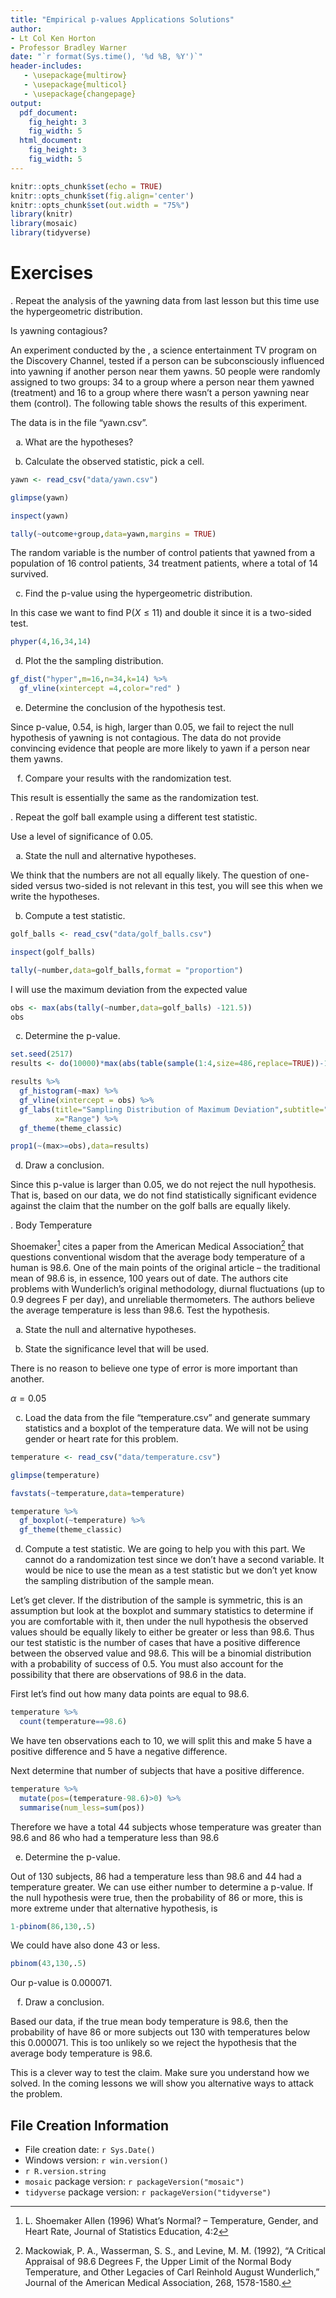 ```yaml
---
title: "Empirical p-values Applications Solutions"
author:
- Lt Col Ken Horton
- Professor Bradley Warner
date: "`r format(Sys.time(), '%d %B, %Y')`"
header-includes:
   - \usepackage{multirow}
   - \usepackage{multicol}
   - \usepackage{changepage}
output: 
  pdf_document:
    fig_height: 3
    fig_width: 5
  html_document:
    fig_height: 3
    fig_width: 5
---
```



```r
knitr::opts_chunk$set(echo = TRUE)
knitr::opts_chunk$set(fig.align='center')
knitr::opts_chunk$set(out.width = "75%")
library(knitr)
library(mosaic)
library(tidyverse)
```

\newcommand{\E}{\mbox{E}}
\newcommand{\Var}{\mbox{Var}}
\newcommand{\Cov}{\mbox{Cov}}
\newcommand{\Prob}{\mbox{P}}
\newcommand*\diff{\mathop{}\!\mathrm{d}}

# Exercises

\indent 1. Repeat the analysis of the yawning data from last lesson but this time use the hypergeometric distribution.

Is yawning contagious? 

An experiment conducted by the \textit{MythBusters}, a science entertainment TV program on the Discovery Channel, tested if a person can be subconsciously influenced into yawning if another person near them yawns. 50 people were randomly assigned to two groups: 34 to a group where a person near them yawned (treatment) and 16 to a group where there wasn't a person yawning near them (control). The following table shows the results of this experiment. 
\begin{center}
\begin{tabular}{ll cc c} 
			&				& \multicolumn{2}{c}{\textit{Group}} \\
\cline{3-4}
							&			& Treatment	& Control 	& Total	\\
\cline{2-5}
\multirow{2}{*}{\textit{Result}}		&Yawn 		& 10	 	& 4		& 14 	\\
							&Not Yawn	& 24	 	& 12 	 	& 36 \\
\cline{2-5}
							&Total		& 34		& 16		& 50 \\
\end{tabular}
\end{center}

The data is in the file "yawn.csv".

a. What are the hypotheses?  

\begin{itemize}
\item[$H_0$:] Yawning is not contagious, someone in the group yawning does not impact the percentage of the group that yawns. 
\item[$H_A$:] Yawning does have an impact, it is contagious. If someone yawns then you are more likely to yawn. 
\end{itemize}

b. Calculate the observed statistic, pick a cell.


```r
yawn <- read_csv("data/yawn.csv")
```


```r
glimpse(yawn)
```

```r
inspect(yawn)
```

```r
tally(~outcome+group,data=yawn,margins = TRUE)
```

The random variable is the number of control patients that yawned from a population of 16 control patients, 34 treatment patients, where a total of 14 survived.

c. Find the p-value using the hypergeometric distribution.

In this case we want to find $\Prob(X \leq 11)$ and double it since it is a two-sided test.

```r
phyper(4,16,34,14)
```

d. Plot the the sampling distribution.

```r
gf_dist("hyper",m=16,n=34,k=14) %>%
  gf_vline(xintercept =4,color="red" )
```


e. Determine the conclusion of the hypothesis test.  

Since p-value, 0.54, is high, larger than 0.05, we fail to reject the null hypothesis of yawning is not contagious. The data do not provide convincing evidence that people are more likely to yawn if a person near them yawns.

f. Compare your results with the randomization test. 

This result is essentially the same as the randomization test.


\indent 2. Repeat the golf ball example using a different test statistic.

Use a level of significance of 0.05.

a. State the null and alternative hypotheses. 

We think that the numbers are not all equally likely. The question of one-sided versus two-sided is not relevant in this test, you will see this when we write the hypotheses. 
\begin{itemize}
\item[$H_0$:] All of the numbers are equally likely.$\pi_1 = \pi_2 = \pi_3 = \pi_4$.Or $\pi_1 = \frac{1}{4}, \pi_2 =\frac{1}{4}, \pi_3 =\frac{1}{4}, \pi_4 =\frac{1}{4}$
\item[$H_A$:] The is some other distribution of percentages in the population. At least one population proportion is not $\frac{1}{4}$.
\end{itemize}

b. Compute a test statistic.  

```r
golf_balls <- read_csv("data/golf_balls.csv")
```

```r
inspect(golf_balls)
```

```r
tally(~number,data=golf_balls,format = "proportion")
```

I will use the maximum deviation from the expected value

```r
obs <- max(abs(tally(~number,data=golf_balls) -121.5))
obs
```

c. Determine the p-value. 


```r
set.seed(2517)
results <- do(10000)*max(abs(table(sample(1:4,size=486,replace=TRUE))-121.5))
```  



```r
results %>%
  gf_histogram(~max) %>%
  gf_vline(xintercept = obs) %>%
  gf_labs(title="Sampling Distribution of Maximum Deviation",subtitle="Multinomial with equal probability",
          x="Range") %>%
  gf_theme(theme_classic)
```

```r
prop1(~(max>=obs),data=results)
```

d. Draw a conclusion.   

Since this p-value is larger than 0.05, we do not reject the null hypothesis. That is, based on our data, we do not find statistically significant evidence against the claim that the number on the golf balls are equally likely. 

\indent 3. Body Temperature

Shoemaker^[L. Shoemaker Allen (1996) What's Normal? – Temperature, Gender, and Heart Rate, Journal of Statistics Education, 4:2] cites a paper from the American Medical Association^[Mackowiak, P. A., Wasserman, S. S., and Levine, M. M. (1992), "A Critical Appraisal of 98.6 Degrees F, the Upper Limit of the Normal Body Temperature, and Other Legacies of Carl Reinhold August Wunderlich," Journal of the American Medical Association, 268, 1578-1580.] that questions conventional wisdom that the average body temperature of a human is 98.6. One of the main points of the original article – the traditional mean of 98.6 is, in essence, 100 years out of date. The authors cite problems with Wunderlich's original methodology, diurnal fluctuations (up to 0.9 degrees F per day), and unreliable thermometers. The authors believe the average temperature is less than 98.6. Test the hypothesis.

a. State the null and alternative hypotheses.  

\begin{itemize}
\item[$H_0$:] The average body temperature is 98.6 $\mu = 98.6$
\item[$H_A$:] The average body temperature is less than 98.6. $\mu < 98.6$
\end{itemize}

b. State the significance level that will be used. 

There is no reason to believe one type of error is more important than another.

$\alpha = 0.05$ 


c. Load the data from the file "temperature.csv" and generate summary statistics and a boxplot of the temperature data. We will not be using gender or heart rate for this problem.

```r
temperature <- read_csv("data/temperature.csv")
```

```r
glimpse(temperature)
```

```r
favstats(~temperature,data=temperature)
```

```r
temperature %>%
  gf_boxplot(~temperature) %>%
  gf_theme(theme_classic)
```



d. Compute a test statistic. We are going to help you with this part. We cannot do a randomization test since we don't have a second variable. It would be nice to use the mean as a test statistic but we don't yet know the sampling distribution of the sample mean.  

Let's get clever. If the distribution of the sample is symmetric, this is an assumption but look at the boxplot and summary statistics to determine if you are comfortable with it, then under the null hypothesis the observed values should be equally likely to either be greater or less than 98.6. Thus our test statistic is the number of cases that have a positive difference between the observed value and 98.6. This will be a binomial distribution with a probability of success of 0.5. You must also account for the possibility that there are observations of 98.6 in the data.

First let's find out how many data points are equal to 98.6.

```r
temperature %>%
  count(temperature==98.6)
```

We have ten observations each to 10, we will split this and make 5 have a positive difference and 5 have a negative difference. 

Next determine that number of subjects that have a positive difference.


```r
temperature %>%
  mutate(pos=(temperature-98.6)>0) %>%
  summarise(num_less=sum(pos))
```

Therefore we have a total 44 subjects whose temperature was greater than 98.6 and 86 who had a temperature less than 98.6

e. Determine the p-value.  

Out of 130 subjects, 86 had a temperature less than 98.6 and 44 had a temperature greater. We can use either number to determine a p-value. If the null hypothesis were true, then the probability of 86 or more, this is more extreme under that alternative hypothesis, is

```r
1-pbinom(86,130,.5)
```

We could have also done 43 or less.

```r
pbinom(43,130,.5)
```

Our p-value is 0.000071.

f. Draw a conclusion.

Based our data, if the true mean body temperature is 98.6, then the probability of have 86 or more subjects out 130 with temperatures below this 0.000071. This is too unlikely so we reject the hypothesis that the average body temperature is 98.6.


This is a clever way to test the claim. Make sure you understand how we solved. In the coming lessons we will show you alternative ways to attack the problem.

## File Creation Information 

  * File creation date: `r Sys.Date()`
  * Windows version: `r win.version()`
  * `r R.version.string`
  * `mosaic` package version: `r packageVersion("mosaic")`
  * `tidyverse` package version: `r packageVersion("tidyverse")`
 